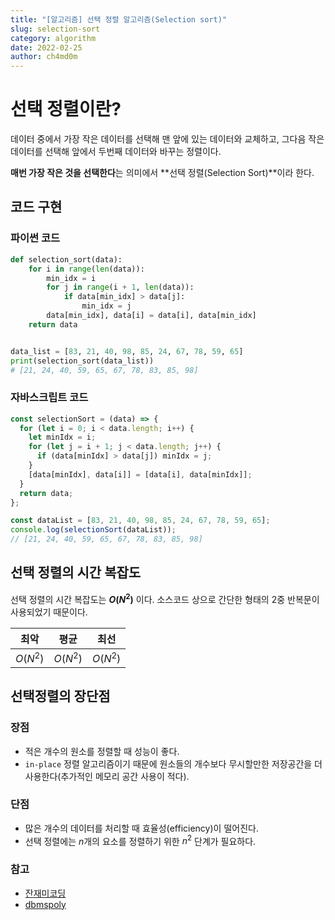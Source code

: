 ```yaml
---
title: "[알고리즘] 선택 정렬 알고리즘(Selection sort)"
slug: selection-sort
category: algorithm
date: 2022-02-25
author: ch4md0m
---
```


# 선택 정렬이란?

데이터 중에서 가장 작은 데이터를 선택해 맨 앞에 있는 데이터와 교체하고, 그다음 작은 데이터를 선택해 앞에서 두번째 데이터와 바꾸는 정렬이다.

**매번 가장 작은 것을 선택한다**는 의미에서 **선택 정렬(Selection Sort)**이라 한다.

## 코드 구현

### 파이썬 코드

```python
def selection_sort(data):
    for i in range(len(data)):
        min_idx = i
        for j in range(i + 1, len(data)):
            if data[min_idx] > data[j]:
                min_idx = j
        data[min_idx], data[i] = data[i], data[min_idx]
    return data


data_list = [83, 21, 40, 98, 85, 24, 67, 78, 59, 65]
print(selection_sort(data_list))
# [21, 24, 40, 59, 65, 67, 78, 83, 85, 98]
```

### 자바스크립트 코드

```jsx
const selectionSort = (data) => {
  for (let i = 0; i < data.length; i++) {
    let minIdx = i;
    for (let j = i + 1; j < data.length; j++) {
      if (data[minIdx] > data[j]) minIdx = j;
    }
    [data[minIdx], data[i]] = [data[i], data[minIdx]];
  }
  return data;
};

const dataList = [83, 21, 40, 98, 85, 24, 67, 78, 59, 65];
console.log(selectionSort(dataList));
// [21, 24, 40, 59, 65, 67, 78, 83, 85, 98]
```

## 선택 정렬의 시간 복잡도

선택 정렬의 시간 복잡도는 **$O(N^2)$** 이다. 소스코드 상으로 간단한 형태의 2중 반복문이 사용되었기 때문이다.

| 최악     | 평균     | 최선     |
| -------- | -------- | -------- |
| $O(N^2)$ | $O(N^2)$ | $O(N^2)$ |

## 선택정렬의 장단점

### 장점

- 적은 개수의 원소를 정렬할 때 성능이 좋다.
- `in-place` 정렬 알고리즘이기 때문에 원소들의 개수보다 무시할만한 저장공간을 더 사용한다(추가적인 메모리 공간 사용이 적다).

### 단점

- 많은 개수의 데이터를 처리할 때 효율성(efficiency)이 떨어진다.
- 선택 정렬에는 $n$개의 요소를 정렬하기 위한 $n^2$ 단계가 필요하다.

### 참고

- [잔재미코딩](https://www.fun-coding.org/)
- [dbmspoly](http://dbmspoly.blogspot.com/p/advantage-disadvantages-of-sort.html)

